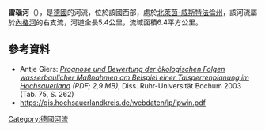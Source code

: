 {{No footnotes|time=2020-08-13T05:12:42+00:00}}
{{Coord|51.2200|N|8.4565|E|display=title}}

'''雷瑙河'''（{{lang-de|Renau}}），是[[德國|德國]]的河流，位於該國西部，處於[[北萊茵-威斯特法倫州|北萊茵-威斯特法倫州]]，該河流屬於[[內格河_(魯爾河支流)|內格河]]的右支流，河道全長5.4公里，流域面積6.4平方公里。

==參考資料==
* Antje Giers: ''[http://www-brs.ub.ruhr-uni-bochum.de/netahtml/HSS/Diss/GiersAntje/diss.pdf Prognose und Bewertung der ökologischen Folgen wasserbaulicher Maßnahmen am Beispiel einer Talsperrenplanung im Hochsauerland] {{Wayback|url=http://www-brs.ub.ruhr-uni-bochum.de/netahtml/HSS/Diss/GiersAntje/diss.pdf |date=20160128091007 }} (PDF; 2,9 MB)'', Diss. Ruhr-Universität Bochum 2003 (Tab. 75, S. 262)
* https://gis.hochsauerlandkreis.de/webdaten/lp/lpwin.pdf

{{Germany-geo-stub}}
[[Category:德國河流|Category:德國河流]]
